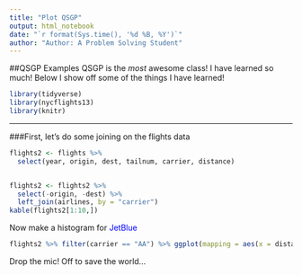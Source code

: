 ```yaml
---
title: "Plot QSGP"
output: html_notebook
date: "`r format(Sys.time(), '%d %B, %Y')`"
author: "Author: A Problem Solving Student"
---
```


##QSGP Examples
QSGP is the *most* awesome class! I have learned so much! Below I show off some of the things I have learned! 

```r
library(tidyverse)
library(nycflights13)
library(knitr)
```

---
###First, let's do some joining on the flights data

```r

flights2 <- flights %>% 
  select(year, origin, dest, tailnum, carrier, distance)


flights2 <- flights2 %>%
  select(-origin, -dest) %>% 
  left_join(airlines, by = "carrier")
kable(flights2[1:10,])

```

Now make a histogram for <font color="blue">JetBlue</font>

```r

flights2 %>% filter(carrier == "AA") %>% ggplot(mapping = aes(x = distance)) + geom_histogram() + ylab("JetBlue Distance count")

```

Drop the mic! Off to save the world...
